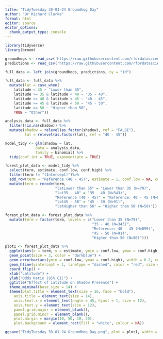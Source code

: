 ---
title: "TidyTuesday 30-01-24 Groundhog Day"
author: "Dr Richard Clarke"
format: html
editor: source
editor_options: 
  chunk_output_type: console
---

```{r, packages}
library(tidyverse)
library(broom)
```

```{r, reading in data}
groundhogs <- read_csv('https://raw.githubusercontent.com/rfordatascience/tidytuesday/master/data/2024/2024-01-30/groundhogs.csv')
predictions <- read_csv('https://raw.githubusercontent.com/rfordatascience/tidytuesday/master/data/2024/2024-01-30/predictions.csv')

full_data <- left_join(groundhogs, predictions, by = "id") 
```

```{r, converting the latitude variable and selecting data for analysis}

full_data <- full_data %>%
  mutate(lat = case_when(
    latitude < 35 ~ "Lower than 35",
    latitude >= 35 & latitude < 40 ~ "35 - 40",
    latitude >= 40 & latitude < 45 ~ "40 - 45",
    latitude >= 45 & latitude < 50 ~ "45 - 50",
    latitude >= 50 ~ "Higher than 50",
    TRUE ~ "Other"))

analysis_data <- full_data %>%
  filter(!is.na(shadow)) %>%
  mutate(shadow = relevel(as.factor(shadow), ref = "FALSE"),
         lat = relevel(as.factor(lat), ref = "40 - 45")) 

```

```{r, running model and wrangling data for the forest plot}
model_tidy <- glm(shadow ~ lat, 
              data = analysis_data,
              family = binomial) %>%
  tidy(conf.int = TRUE, exponentiate = TRUE)

forest_plot_data <- model_tidy %>%
  select(term, estimate, conf.low, conf.high) %>%
  filter(term != "(Intercept)")%>%
  add_row(term = "Reference (40 - 45)", estimate = 1, conf.low = NA, conf.high = NA) %>%
  mutate(term = recode(term,
                       "latLower than 35" = "Lower than 35 (N=79)",
                       "lat35 - 40" = "35 - 40 (N=343)",
                       "Reference (40 - 45)" = "Reference: 40 - 45 (N=899)",
                       "lat45 - 50" = "45 - 50 (N=91)",
                       "latHigher than 50" = "Higher than 50 (N=50)"))

forest_plot_data <- forest_plot_data %>%
  mutate(term = factor(term, levels = c("Lower than 35 (N=79)", 
                                        "35 - 40 (N=343)", 
                                        "Reference: 40 - 45 (N=899)", 
                                        "45 - 50 (N=91)", 
                                        "Higher than 50 (N=50)")))

```

```{r, creating the forest plot}
plot1 <- forest_plot_data %>%
  ggplot(aes(x = term, y = estimate, ymin = conf.low, ymax = conf.high)) +
  geom_point(size = 3, color = "darkblue") +
  geom_errorbar(aes(ymin = conf.low, ymax = conf.high), width = 0.2, color = "darkblue") +
  geom_hline(yintercept = 1, linetype = "dashed", color = "red", size = 0.5) +
  coord_flip() +
  xlab("Latitude") +
  ylab("Odds Ratio (95% CI)") +
  ggtitle("Effect of Latitude on Shadow Presence") + 
  theme_minimal(base_size = 14) +
  theme(plot.title = element_text(size = 16, face = "bold"),
    axis.title = element_text(size = 14),
    axis.text.x = element_text(angle = 45, hjust = 1, size = 12),
    axis.text.y = element_text(size = 12),
    panel.grid.major = element_blank(),
    panel.grid.minor = element_blank(), 
    plot.margin = margin(10, 50, 10, 20),
    plot.background = element_rect(fill = "white", colour = NA))

ggsave("TidyTuesday 30-01-24 Groundhog Day.png", plot = plot1, width = 7.37, height = 5.56, dpi = 300)


```